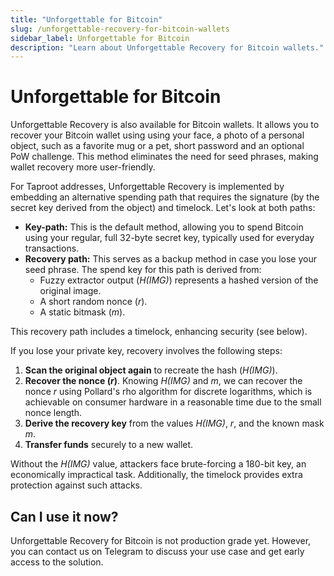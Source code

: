 ```yaml
---
title: "Unforgettable for Bitcoin"
slug: /unforgettable-recovery-for-bitcoin-wallets
sidebar_label: Unforgettable for Bitcoin
description: "Learn about Unforgettable Recovery for Bitcoin wallets."
---
```



# Unforgettable for Bitcoin

Unforgettable Recovery is also available for Bitcoin wallets. It allows you to recover your Bitcoin wallet using using your face, a photo of a personal object, such as a favorite mug or a pet, short password and an optional PoW challenge. This method eliminates the need for seed phrases, making wallet recovery more user-friendly.

For Taproot addresses, Unforgettable Recovery is implemented by embedding an alternative spending path that requires the signature (by the secret key derived from the object) and timelock. Let's look at both paths:

* **Key-path:** This is the default method, allowing you to spend Bitcoin using your regular, full 32-byte secret key, typically used for everyday transactions.
* **Recovery path:** This serves as a backup method in case you lose your seed phrase. The spend key for this path is derived from:
  * Fuzzy extractor output (*H(IMG)*) represents a hashed version of the original image.
  * A short random nonce (*r*).
  * A static bitmask (*m*).

This recovery path includes a timelock, enhancing security (see below).

If you lose your private key, recovery involves the following steps:

1. **Scan the original object again** to recreate the hash (*H(IMG)*).
2. **Recover the nonce (*r*)**. Knowing *H(IMG)* and *m*, we can recover the nonce *r* using Pollard's rho algorithm for discrete logarithms, which is achievable on consumer hardware in a reasonable time due to the small nonce length.
3. **Derive the recovery key** from the values *H(IMG)*, *r*, and the known mask *m*.
4. **Transfer funds** securely to a new wallet.

Without the *H(IMG)* value, attackers face brute-forcing a 180-bit key, an economically impractical task. Additionally, the timelock provides extra protection against such attacks.

## Can I use it now?

Unforgettable Recovery for Bitcoin is not production grade yet. However, you can contact us on <OutLink href= "https://t.me/+pWugh5xgDiE3Y2Jk">Telegram</OutLink> to discuss your use case and get early access to the solution.

